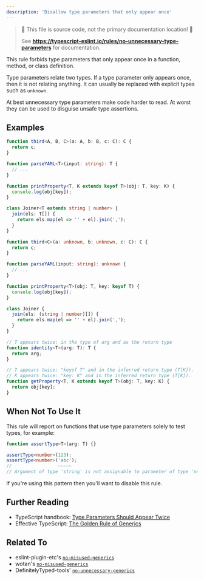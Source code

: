 ```yaml
---
description: 'Disallow type parameters that only appear once'
---
```



> 🛑 This file is source code, not the primary documentation location! 🛑
>
> See **https://typescript-eslint.io/rules/no-unnecessary-type-parameters** for documentation.

This rule forbids type parameters that only appear once in a function, method, or class definition.

Type parameters relate two types. If a type parameter only appears once, then it is not relating anything. It can usually be replaced with explicit types such as `unknown`.

At best unnecessary type parameters make code harder to read. At worst they can be used to disguise unsafe type assertions.

## Examples

<Tabs>
<TabItem value="❌ Incorrect">

```ts
function third<A, B, C>(a: A, b: B, c: C): C {
  return c;
}

function parseYAML<T>(input: string): T {
  // ...
}

function printProperty<T, K extends keyof T>(obj: T, key: K) {
  console.log(obj[key]);
}

class Joiner<T extends string | number> {
  join(els: T[]) {
    return els.map(el => '' + el).join(',');
  }
}
```

</TabItem>
<TabItem value="✅ Correct">

```ts
function third<C>(a: unknown, b: unknown, c: C): C {
  return c;
}

function parseYAML(input: string): unknown {
  // ...
}

function printProperty<T>(obj: T, key: keyof T) {
  console.log(obj[key]);
}

class Joiner {
  join(els: (string | number)[]) {
    return els.map(el => '' + el).join(',');
  }
}

// T appears twice: in the type of arg and as the return type
function identity<T>(arg: T): T {
  return arg;
}

// T appears twice: "keyof T" and in the inferred return type (T[K]).
// K appears twice: "key: K" and in the inferred return type (T[K]).
function getProperty<T, K extends keyof T>(obj: T, key: K) {
  return obj[key];
}
```

</TabItem>
</Tabs>

## When Not To Use It

This rule will report on functions that use type parameters solely to test types, for example:

```ts
function assertType<T>(arg: T) {}

assertType<number>(123);
assertType<number>('abc');
//                 ~~~~~
// Argument of type 'string' is not assignable to parameter of type 'number'.
```

If you're using this pattern then you'll want to disable this rule.

## Further Reading

- TypeScript handbook: [Type Parameters Should Appear Twice](https://microsoft.github.io/TypeScript-New-Handbook/everything/#type-parameters-should-appear-twice)
- Effective TypeScript: [The Golden Rule of Generics](https://effectivetypescript.com/2020/08/12/generics-golden-rule/)

## Related To

- eslint-plugin-etc's [`no-misused-generics`](https://github.com/cartant/eslint-plugin-etc/blob/main/docs/rules/no-misused-generics.md)
- wotan's [`no-misused-generics`](https://github.com/fimbullinter/wotan/blob/master/packages/mimir/docs/no-misused-generics.md)
- DefinitelyTyped-tools' [`no-unnecessary-generics`](https://github.com/microsoft/DefinitelyTyped-tools/blob/main/packages/eslint-plugin/docs/rules/no-unnecessary-generics.md)
